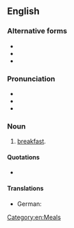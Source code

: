 ==English==

===Alternative forms===
* {{l|en|brekky}}
* {{l|en|breakie}}
* {{l|en|breaky}}

===Pronunciation===
* {{IPA|en|/ˈbɹɛki/}}
* {{audio|en|LL-Q1860 (eng)-Vealhurl-brekkie.wav|Audio (Southern England)}}
* {{rhymes|en|ɛki|s=2}}

===Noun===
{{en-noun|~}}

# {{lb|en|UK, Ireland|Australia|New Zealand}} {{lb|en|informal}} [[breakfast]].

====Quotations====
* {{seeCites|en}}

====Translations====
{{trans-top|breakfast}}
* German: {{t+|de|Frühstück|n}}
{{trans-bottom}}

[[Category:en:Meals]]